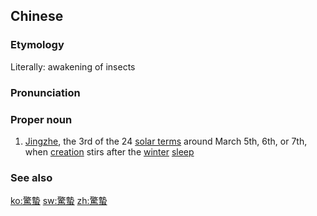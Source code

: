 {{also|惊蛰}}
==Chinese==
{{zh-forms|s=惊蛰}}

===Etymology===
Literally: awakening of insects

===Pronunciation===
{{zh-pron
|m=Jīng蟄
|c=ging1 zat6
|mn=kh:Keⁿ-ti̍t/tp,xm:Kiⁿ-ti̍t/xm:Keng-ti̍p
|cat=pn
}}

===Proper noun===
{{zh-proper noun}}

# [[Jingzhe]], the 3rd of the 24 [[w:solar term|solar terms]] around March 5th, 6th, or 7th, when [[creation]] stirs after the [[winter]] [[sleep]]

===See also===
{{list:solar terms/zh}}

[[ko:驚蟄]]
[[sw:驚蟄]]
[[zh:驚蟄]]